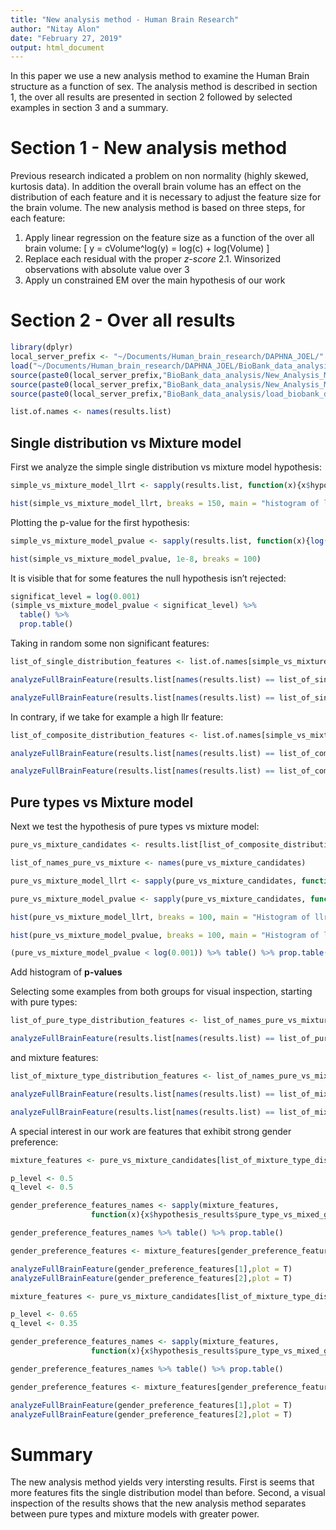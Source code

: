 ```yaml
---
title: "New analysis method - Human Brain Research"
author: "Nitay Alon"
date: "February 27, 2019"
output: html_document
---
```


In this paper we use a new analysis method to examine the Human Brain structure as a function of sex. The analysis method is described in section 1, the over all results are presented in section 2 followed by selected examples in section 3 and a summary.

# Section 1 - New analysis method
Previous research indicated a problem on non normality (highly skewed, kurtosis data). In addition the overall brain volume has an effect on the distribution of each feature and it is necessary to adjust the feature size for the brain volume. The new analysis method is based on three steps, for each feature:

1. Apply linear regression on the feature size as a function of the over all brain volume:
\[
y = cVolume^\alpha \implies log(y) = log(c) + \alpha log(Volume) 
\]
2. Replace each residual with the proper *z-score*
2.1. Winsorized observations with absolute value over 3 
3. Apply un constrained EM over the main hypothesis of our work

# Section 2 - Over all results
```r
library(dplyr)
local_server_prefix <- "~/Documents/Human_brain_research/DAPHNA_JOEL/"
load("~/Documents/Human_brain_research/DAPHNA_JOEL/BioBank_data_analysis/New_Analysis_Method/Residuals_analysis_methods/Results/New_analysis_method_results_normalized.RData")
source(paste0(local_server_prefix,"BioBank_data_analysis/New_Analysis_Method/Residuals_analysis_methods/analyze_full_brain_feature.R"))
source(paste0(local_server_prefix,"BioBank_data_analysis/New_Analysis_Method/Residuals_analysis_methods/method_helper.R"))
source(paste0(local_server_prefix,"BioBank_data_analysis/load_biobank_data.R"))

list.of.names <- names(results.list)
```

## Single distribution vs Mixture model
First we analyze the simple single distribution vs mixture model hypothesis:
```r
simple_vs_mixture_model_llrt <- sapply(results.list, function(x){x$hypothesis_results$simple_vs_compostie_llrt})

hist(simple_vs_mixture_model_llrt, breaks = 150, main = "histogram of llr statistic", sub = "Single distribution vs mixture model",xlab = "LLR")
```

Plotting the p-value for the first hypothesis:
```r
simple_vs_mixture_model_pvalue <- sapply(results.list, function(x){log(max(1 - pchisq(x$hypothesis_results$simple_vs_compostie_llrt, 4),1e-8))})

hist(simple_vs_mixture_model_pvalue, 1e-8, breaks = 100)
```


It is visible that for some features the null hypothesis isn't rejected:
```r
significat_level = log(0.001)
(simple_vs_mixture_model_pvalue < significat_level) %>% 
  table() %>% 
  prop.table()
```

Taking in random some non significant features:
```r
list_of_single_distribution_features <- list.of.names[simple_vs_mixture_model_pvalue > significat_level]

analyzeFullBrainFeature(results.list[names(results.list) == list_of_single_distribution_features[1]],plot = T)

analyzeFullBrainFeature(results.list[names(results.list) == list_of_single_distribution_features[2]],plot = T)
```

In contrary, if we take for example a high llr feature:
```r
list_of_composite_distribution_features <- list.of.names[simple_vs_mixture_model_pvalue < significat_level]

analyzeFullBrainFeature(results.list[names(results.list) == list_of_composite_distribution_features[2]],plot = T)

analyzeFullBrainFeature(results.list[names(results.list) == list_of_composite_distribution_features[10]],plot = T)
```

## Pure types vs Mixture model

Next we test the hypothesis of pure types vs mixture model:
```r
pure_vs_mixture_candidates <- results.list[list_of_composite_distribution_features]

list_of_names_pure_vs_mixture <- names(pure_vs_mixture_candidates)

pure_vs_mixture_model_llrt <- sapply(pure_vs_mixture_candidates, function(x){-2*x$hypothesis_results$pure_vs_mixed_llrt})

pure_vs_mixture_model_pvalue <- sapply(pure_vs_mixture_candidates, function(x){log(max(1 - pchisq(-2*x$hypothesis_results$pure_vs_mixed_llrt,2), 1e-8))})
```

```r
hist(pure_vs_mixture_model_llrt, breaks = 100, main = "Histogram of llr",sub = "Pure type vs Composite", xlab = "llr")

hist(pure_vs_mixture_model_pvalue, breaks = 100, main = "Histogram of log(pv)",sub = "Pure type vs Composite", xlab = "log(pv)")

(pure_vs_mixture_model_pvalue < log(0.001)) %>% table() %>% prop.table()
```
Add histogram of **p-values**

Selecting some examples from both groups for visual inspection, starting with pure types:

```r
list_of_pure_type_distribution_features <- list_of_names_pure_vs_mixture[pure_vs_mixture_model_pvalue > significat_level]

analyzeFullBrainFeature(results.list[names(results.list) == list_of_pure_type_distribution_features[1]],plot = T)
```

and mixture features:
```r
list_of_mixture_type_distribution_features <- list_of_names_pure_vs_mixture[pure_vs_mixture_model_pvalue < significat_level]

analyzeFullBrainFeature(results.list[names(results.list) == list_of_mixture_type_distribution_features[2]],plot = T)

analyzeFullBrainFeature(results.list[names(results.list) == list_of_mixture_type_distribution_features[10]],plot = T)
```

A special interest in our work are features that exhibit strong gender preference:
```r
mixture_features <- pure_vs_mixture_candidates[list_of_mixture_type_distribution_features]

p_level <- 0.5
q_level <- 0.5

gender_preference_features_names <- sapply(mixture_features, 
                  function(x){x$hypothesis_results$pure_type_vs_mixed_gender_em_results$alternative_hypothesis$m_parameters$p > p_level &&                       x$hypothesis_results$pure_type_vs_mixed_gender_em_results$alternative_hypothesis$m_parameters$q < q_level})

gender_preference_features_names %>% table() %>% prop.table()

gender_preference_features <- mixture_features[gender_preference_features_names]

analyzeFullBrainFeature(gender_preference_features[1],plot = T)
analyzeFullBrainFeature(gender_preference_features[2],plot = T)
```

```r
mixture_features <- pure_vs_mixture_candidates[list_of_mixture_type_distribution_features]

p_level <- 0.65
q_level <- 0.35

gender_preference_features_names <- sapply(mixture_features, 
                  function(x){x$hypothesis_results$pure_type_vs_mixed_gender_em_results$alternative_hypothesis$m_parameters$p > p_level &&                       x$hypothesis_results$pure_type_vs_mixed_gender_em_results$alternative_hypothesis$m_parameters$q < q_level})

gender_preference_features_names %>% table() %>% prop.table()

gender_preference_features <- mixture_features[gender_preference_features_names]

analyzeFullBrainFeature(gender_preference_features[1],plot = T)
analyzeFullBrainFeature(gender_preference_features[2],plot = T)
```

# Summary
The new analysis method yields very intersting results. First is seems that more features fits the single distribution model than before. Second, a visual inspection of the results shows that the new analysis method separates between pure types and mixture models with greater power.  
